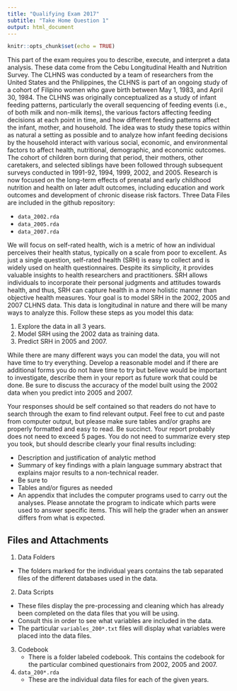 ```yaml
---
title: "Qualifying Exam 2017"
subtitle: "Take Home Question 1"
output: html_document
---
```


```r
knitr::opts_chunk$set(echo = TRUE)
```



This part of the exam requires you to describe, execute, and interpret a data analysis. These data come from the Cebu Longitudinal Health and Nutrition Survey. The CLHNS was conducted by a team of researchers from the United States and the Philippines, the CLHNS is part of an ongoing study of a cohort of Filipino women who gave birth between May 1, 1983, and April 30, 1984. The CLHNS was originally conceptualized as a study of infant feeding patterns, particularly the overall sequencing of feeding events (i.e., of both milk and non-milk items), the various factors affecting feeding decisions at each point in time, and how different feeding patterns affect the infant, mother, and household. The idea was to study these topics within as natural a setting as possible and to analyze how infant feeding decisions by the household interact with various social, economic, and environmental factors to affect health, nutritional, demographic, and economic outcomes. The cohort of children born during that period, their mothers, other caretakers, and selected siblings have been followed through subsequent surveys conducted in 1991-92, 1994, 1999, 2002, and 2005. Research is now focused on the long-term effects of prenatal and early childhood nutrition and health on later adult outcomes, including education and work outcomes and development of chronic disease risk factors. Three Data Files are included in the github repository:

- `data_2002.rda`
- `data_2005.rda`
- `data_2007.rda`

We will focus on self-rated health, wich is a metric of how an individual perceives their health status, typically on a scale from poor to excellent. As just a single question, self-rated health (SRH) is easy to collect and is widely used on health questionnaires. Despite its simplicity, it provides valuable insights to health researchers and practitioners. SRH allows individuals to incorporate their personal judgments and attitudes towards health, and thus, SRH can capture health in a more holistic manner than objective health measures. Your goal is to model SRH in the 2002, 2005 and 2007 CLHNS data. This data is longitudinal in nature and there will be many ways to analyze this. Follow these steps as you model this data:

1. Explore the data in all 3 years. 
2. Model SRH using the 2002 data as training data. 
3. Predict SRH in 2005 and 2007. 

While there are many different ways you can model the data, you will not have time to try everything. Develop a reasonable model and if there are additional forms you do not have time to try but believe would be important to investigate, describe them in your report as future work that could be done. Be sure to discuss the accuracy of the model built using the 2002 data when you predict into 2005 and 2007. 

Your responses should be self contained so that readers do not have to search through the exam to find relevant output. Feel free to cut and paste from computer output, but please make sure tables and/or graphs are properly formatted and easy to read. Be succinct. Your report probably does not need to exceed 5 pages. You do not need to summarize every step you took, but should describe clearly your final results including:


- Description and justification of analytic method
- Summary of key findings with a plain language summary abstract that explains major results to a non-technical reader.
- Be sure to 
- Tables and/or figures as needed
- An appendix that includes the computer programs used to carry out the analyses. Please annotate the program to indicate which parts were used to answer specific items. This will help the grader when an answer differs from what is expected.




## Files and Attachments

1. Data Folders
  - The folders marked for the individual years contains the tab separated files of the different databases used in the data. 
2. Data Scripts
  - These files display the pre-processing and cleaning which has already been completed on the data files that you will be using. 
  - Consult this in order to see what variables are included in the data.
   - The particular `variables_200*.txt` files will display what variables were placed into the data files.
3. Codebook
    - There is a folder labeled codebook. This contains the codebook for the particular combined questionairs from 2002, 2005 and 2007. 
4. `data_200*.rda`
    - These are the individual data files for each of the given years. 
